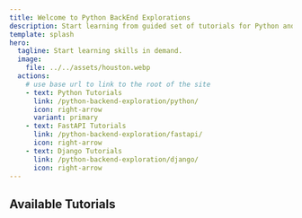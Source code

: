 ```yaml
---
title: Welcome to Python BackEnd Explorations
description: Start learning from guided set of tutorials for Python and backend development.
template: splash
hero:
  tagline: Start learning skills in demand.
  image:
    file: ../../assets/houston.webp
  actions:
    # use base url to link to the root of the site
    - text: Python Tutorials
      link: /python-backend-exploration/python/
      icon: right-arrow
      variant: primary
    - text: FastAPI Tutorials
      link: /python-backend-exploration/fastapi/
      icon: right-arrow
    - text: Django Tutorials
      link: /python-backend-exploration/django/
      icon: right-arrow
---
```



## Available Tutorials

<CardGrid stagger>
	<LinkCard
    title="First Steps with Python"
    href="/python-backend-exploration/python/"
    description="If you're new to programming, these tutorials will guide you to learn Pythons."
  />
  <LinkCard
    title="FastAPI"
    href="/python-backend-exploration/fastapi/"
    description="Learn one of the latest web frameworks in Python. Easily create RESTful web APIs"
  />
  <LinkCard
    title="Django"
    href="/python-backend-exploration/django/"
    description="Most versatile and feature-rich web framework in Python Ecosystem."
  />

</CardGrid>

